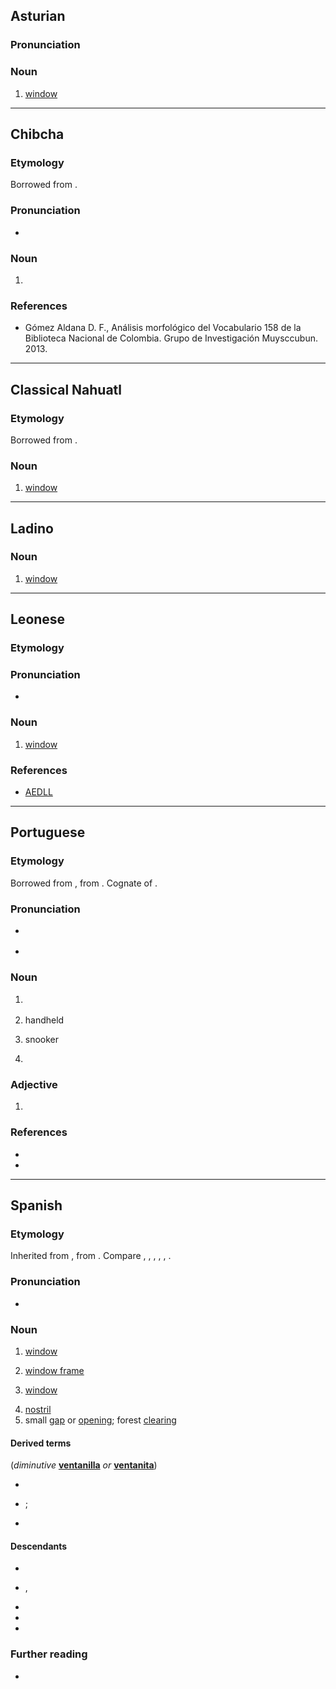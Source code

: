 ==Asturian==

===Pronunciation===
{{rfp|ast}}

===Noun===
{{ast-noun|f|ventanes}}

# [[window]]

----

==Chibcha==

===Etymology===
Borrowed from {{bor|chb|osp|ventana}}.

===Pronunciation===
* {{IPA|chb|/βentana/}}

===Noun===
{{head|chb|noun}}

# {{alternative form of|chb|bentana}}

===References===
* Gómez Aldana D. F., Análisis morfológico del Vocabulario 158 de la Biblioteca Nacional de Colombia. Grupo de Investigación Muysccubun. 2013.

----

==Classical Nahuatl==

===Etymology===
Borrowed from {{bor|nci|es|ventana}}.

===Noun===
{{head|nci|noun}}

# [[window]]
<!--commented out, incomprehensible

===References===
* '''1611''', Pedro de Arenas, ''Vocabulario manual de las lenguas Castellana y Mexicana'' (1793) Why are there two dates here?
**: ''la ventana-'' in '''ventana'''--- Is "in ventana" a translation? If so, put it in quotes. -->

----

==Ladino==

===Noun===
{{lad-noun|g=f}}

# [[window]]

----

==Leonese==

===Etymology===
{{rfe|roa-leo}}

===Pronunciation===
* {{IPA|roa-leo|/benˈtana/}}

===Noun===
{{head|roa-leo|noun|g=f|plural|ventanas}}

# [[window]]

===References===
* [http://www.lengualeonesa.eu/castellan/Diccionario AEDLL]

----

==Portuguese==

===Etymology===
Borrowed from {{bor|pt|es|ventana}}, from {{der|pt|la|ventus}}. Cognate of {{m|pt|ventã}}.

===Pronunciation===
* {{a|Portugal}} {{IPA|pt|/vẽ.ˈtɐ.nɐ/}}
* {{hyph|pt|ven|ta|na}}

===Noun===
{{pt-noun|f|s}}

# {{lb|pt|archaic}} {{l|en|window}}
#: {{syn|pt|janela}}
# handheld {{l|en|fan}}
#: {{syn|pt|leque}}
# snooker {{l|en|pocket}}
#: {{syn|pt|ventanilha}}
# {{lb|pt|Brazil}} {{l|en|troublemaker}}
#: {{syn|pt|desordeiro|mau|turbulento|alt3=turbulento.}}

===Adjective===
{{pt-adj|ventan|a}}

# {{lb|pt|Brazil}} {{l|en|troublemaker}}
#: {{syn|pt|desordeiro|mau|turbulento|alt3=turbulento.}}

===References===
* {{R:Priberam}}
* {{R:TLPGP}}

----

==Spanish==

===Etymology===
Inherited from {{inh|es|VL.|*ventāna}}, from {{der|es|la|ventus||wind}}. Compare {{cog|ast|ventana}}, {{cog|ext|ventana}}, {{cog|gl|ventá}}, {{cog|roa-leo|ventana}}, {{cog|mwl|bentana}}, {{cog|pt|ventã}}.

===Pronunciation===
{{es-IPA}}
* {{hyph|es|ven|ta|na}}

===Noun===
{{es-noun|f}}
{{attention|es|please check definitions}}

# [[window]] {{gloss|opening for light and air}}
#: {{syn|es|fenestra|finiestra|hiniestra}}
# [[window frame]]
# {{lb|es|computing}} [[window]] {{gloss|area on a computer screen}}
# [[nostril]]
# small [[gap]] or [[opening]]; forest [[clearing]]

====Derived terms====
(''diminutive'' '''[[ventanilla]]''' ''or'' '''[[ventanita]]''')
* {{l|es|el verbo echar echa la hache por la ventana}}
* {{l|es|echar la casa por la ventana}}; {{l|es|tirar la casa por la ventana}}
* {{l|es|ventanal}}

====Descendants====
* {{desc|bcl|bintana|bor=1}}
* {{desc|ceb|bintana|bor=1}}, {{l|ceb|bentana}}
* {{desc|hil|bintana|bor=1}}
* {{desc|pap|bentana}}
* {{desc|tl|bintana|bor=1}}

===Further reading===
* {{R:DRAE}}

{{C|es|Architecture}}
